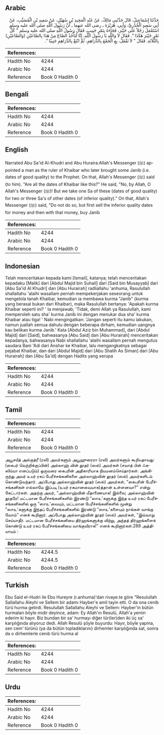 ## Arabic


<div dir="rtl" lang="ar" style={{fontSize:'larger',backgroundColor:'#f8f9fa',padding:20}}>
حَدَّثَنَا إِسْمَاعِيلُ، قَالَ حَدَّثَنِي مَالِكٌ، عَنْ عَبْدِ الْمَجِيدِ بْنِ سُهَيْلٍ، عَنْ سَعِيدِ بْنِ الْمُسَيَّبِ، عَنْ أَبِي سَعِيدٍ الْخُدْرِيِّ، وَأَبِي، هُرَيْرَةَ ـ رضى الله عنهما ـ أَنَّ رَسُولَ اللَّهِ صلى الله عليه وسلم اسْتَعْمَلَ رَجُلاً عَلَى خَيْبَرَ، فَجَاءَهُ بِتَمْرٍ جَنِيبٍ، فَقَالَ رَسُولُ اللَّهِ صلى الله عليه وسلم ‏"‏ كُلُّ تَمْرِ خَيْبَرَ هَكَذَا ‏"‏‏.‏ فَقَالَ لاَ وَاللَّهِ يَا رَسُولَ اللَّهِ، إِنَّا لَنَأْخُذُ الصَّاعَ مِنْ هَذَا بِالصَّاعَيْنِ ‏(‏وَالصَّاعَيْنِ‏)‏ بِالثَّلاَثَةِ‏.‏ فَقَالَ ‏"‏ لاَ تَفْعَلْ، بِعِ الْجَمْعَ بِالدَّرَاهِمِ، ثُمَّ ابْتَعْ بِالدَّرَاهِمِ جَنِيبًا ‏"‏‏.‏
</div>
<div style={{backgroundColor:'#f8f9fa',padding:20, marginBottom: 10}}><table> <thead> <tr> <th>References:</th> <th></th> </tr> </thead> <tbody><tr><td>Hadith No</td><td>4244</td></tr><tr><td>Arabic No</td><td>4244</td></tr><tr><td>Reference</td><td>Book 0 Hadith 0</td></tr></tbody></table></div>

## Bengali


<div dir="ltr" lang="bn" style={{fontSize:'larger',backgroundColor:'#f8f9fa',padding:20}}>

</div>
<div style={{backgroundColor:'#f8f9fa',padding:20, marginBottom: 10}}><table> <thead> <tr> <th>References:</th> <th></th> </tr> </thead> <tbody><tr><td>Hadith No</td><td>4244</td></tr><tr><td>Arabic No</td><td>4244</td></tr><tr><td>Reference</td><td>Book 0 Hadith 0</td></tr></tbody></table></div>

## English


<div dir="ltr" lang="en" style={{fontSize:'larger',backgroundColor:'#f8f9fa',padding:20}}>
Narrated Abu Sa'id Al-Khudri and Abu Huraira:Allah's Messenger (ﷺ) appointed a man as the ruler of Khaibar who later brought some Janib (i.e. dates of good quality) to the Prophet. On that, Allah's Messenger (ﷺ) said (to him). "Are all the dates of Khaibar like this?" He said, "No, by Allah, O Allah's Messenger (ﷺ)! But we take one Sa of these (dates of good quality) for two or three Sa's of other dates (of inferior quality)." On that, Allah's Messenger (ﷺ) said, "Do not do so, but first sell the inferior quality dates for money and then with that money, buy Janib
</div>
<div style={{backgroundColor:'#f8f9fa',padding:20, marginBottom: 10}}><table> <thead> <tr> <th>References:</th> <th></th> </tr> </thead> <tbody><tr><td>Hadith No</td><td>4244</td></tr><tr><td>Arabic No</td><td>4244</td></tr><tr><td>Reference</td><td>Book 0 Hadith 0</td></tr></tbody></table></div>

## Indonesian


<div dir="ltr" lang="id" style={{fontSize:'larger',backgroundColor:'#f8f9fa',padding:20}}>
Telah menceritakan kepada kami [Ismail], katanya; telah menceritakan kepadaku [Malik] dari [Abdul Majid bin Suhail] dari [Said bin Musayyab] dari [Abu Sa'id Al Khudri] dan [Abu Hurairah] radliallahu 'anhuma, Rasulullah shallallahu 'alaihi wasallam pernah mempekerjakan seseorang untuk mengelola tanah Khaibar, kemudian ia membawa kurma "Janib" (kurma yang berasal bukan dari Khaibar), maka Rasulullah bertanya: 'Apakah kurma Khaibar seperti ini? ' Ia menjawab; 'Tidak, demi Allah ya Rasulullah, kami memperoleh satu sha' kurma Janib ini dengan menukar dua sha' kurma Khaibar atau tiga! ' Nabi mengingatkan: 'Jangan seperti itu kamu lakukan, namun juallah semua dahulu dengan beberapa dirham, kemudian uangnya kau belikan kurma Janib.' Kata [Abdul Aziz bin Muhammad], dari [Abdul Majid] dari [Said], bahwasanya [Abu Said] dan [Abu Hurairah] menceritakan kepadanya, bahwasanya Nabi shallallahu 'alaihi wasallam pernah mengutus saudara Bani 'Adi dari Anshar ke Khaibar, lalu mengangkatnya sebagai pejabat Khaibar, dan dari [Abdul Majid] dari [Abu Shalih As Siman] dari [Abu Hurairah] dan [Abu Sa'id] dengan Hadits yang serupa
</div>
<div style={{backgroundColor:'#f8f9fa',padding:20, marginBottom: 10}}><table> <thead> <tr> <th>References:</th> <th></th> </tr> </thead> <tbody><tr><td>Hadith No</td><td>4244</td></tr><tr><td>Arabic No</td><td>4244</td></tr><tr><td>Reference</td><td>Book 0 Hadith 0</td></tr></tbody></table></div>

## Tamil


<div dir="ltr" lang="ta" style={{fontSize:'larger',backgroundColor:'#f8f9fa',padding:20}}>

</div>
<div style={{backgroundColor:'#f8f9fa',padding:20, marginBottom: 10}}><table> <thead> <tr> <th>References:</th> <th></th> </tr> </thead> <tbody><tr><td>Hadith No</td><td>4244</td></tr><tr><td>Arabic No</td><td>4244</td></tr><tr><td>Reference</td><td>Book 0 Hadith 0</td></tr></tbody></table></div>


<div dir="ltr" lang="ta" style={{fontSize:'larger',backgroundColor:'#f8f9fa',padding:20}}>
அபூசயீத் அல்குத்ரீ (ரலி) அவர்களும் அபூஹுரைரா (ரலி) அவர்களும் கூறியதாவது: (கைபர் வெற்றிக்குப்பின்) அல்லாஹ் வின் தூதர் (ஸல்) அவர்கள் (சவாத் பின் ஃகஸிய்யா எனப்படும்) ஒருவரை கைபரின் அதிகாரியாக நியமனம்செய்தார்கள். அங்கிருந்து அவர் உயர் ரகப் பேரீச்சங்கனிகளை அல்லாஹ்வின் தூதர் (ஸல்) அவர்களிடம் கொண்டுவந்தார். அப்போது அல்லாஹ்வின் தூதர் (ஸல்) அவர்கள், “கைபரின் பேரீச்சங்கனிகள் எல்லாமே இப்படி (உயர் ரகமானவையாக)த்தான் உள்ளனவா?” என்று கேட்டார்கள். அதற்கு அவர், “அல்லாஹ்வின் மீதாணையாக! இல்லை; அல்லாஹ்வின் தூதரே! மட்டமான பேரீச்சங்கனிகளில் இரண்டு “ஸாஉ'களுக்கு இந்த உயர் ரகப் பேரீச்சங்கனிகளில் ஒரு “ஸாஉ'வையும், மட்டமான பேரீச்சங்கனிகளில் மூன்று “ஸாஉ'களுக்கு இந்தப் பேரீச்சங்கனிகளில் இரண்டு “ஸாஉ'களையும் நாங்கள் வாங்கு வோம்” எனக் கூறினார். அப்போது அல்லாஹ்வின் தூதர் (ஸல்) அவர்கள், “இவ்வாறு செய்யாதீர். மட்டமான பேரீச்சங்கனியை திர்ஹங்களுக்கு விற்று, அந்தத் திர்ஹங்களைக் கொண்டு உயர் ரகப் பேரீச்சங்கனியை வாங்குவீராக!” எனக் கூறினார்கள்.288 அத்தியாயம் :
</div>
<div style={{backgroundColor:'#f8f9fa',padding:20, marginBottom: 10}}><table> <thead> <tr> <th>References:</th> <th></th> </tr> </thead> <tbody><tr><td>Hadith No</td><td>4244.5</td></tr><tr><td>Arabic No</td><td>4244.5</td></tr><tr><td>Reference</td><td>Book 0 Hadith 0</td></tr></tbody></table></div>

## Turkish


<div dir="ltr" lang="tr" style={{fontSize:'larger',backgroundColor:'#f8f9fa',padding:20}}>
Ebu Said el-Hudri ile Ebu Hureyre (r.anhuma)'dan rivaye.te göre "Resulullah Sallallahu Aleyhi ve Sellem bir adamı Hayber'e amil tayin etti. O da ona cenib türü hurma getirdi. Resulullah Sallallahu Aleyhi ve Sellem: Hayber'in bütün hurmaları böyle midir deyince, adam: Ey Allah'ın Resulü, Allah'a yemin ederim ki hayır. Biz bundan bir sa' hurmayı diğer tür(ler)den iki üç sa' karşılığında alıyoruz dedi. Allah Resulü şöyle buyurdu: Hayır, böyle yapma, sen cem' türünü (ya da bütün topladıklarını) dirhemler karşılığında sat, sonra da o dirhemlerle cenıb türü hurma al
</div>
<div style={{backgroundColor:'#f8f9fa',padding:20, marginBottom: 10}}><table> <thead> <tr> <th>References:</th> <th></th> </tr> </thead> <tbody><tr><td>Hadith No</td><td>4244</td></tr><tr><td>Arabic No</td><td>4244</td></tr><tr><td>Reference</td><td>Book 0 Hadith 0</td></tr></tbody></table></div>

## Urdu


<div dir="rtl" lang="ur" style={{fontSize:'larger',backgroundColor:'#f8f9fa',padding:20}}>

</div>
<div style={{backgroundColor:'#f8f9fa',padding:20, marginBottom: 10}}><table> <thead> <tr> <th>References:</th> <th></th> </tr> </thead> <tbody><tr><td>Hadith No</td><td>4244</td></tr><tr><td>Arabic No</td><td>4244</td></tr><tr><td>Reference</td><td>Book 0 Hadith 0</td></tr></tbody></table></div>